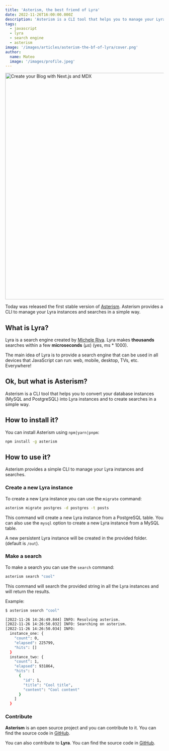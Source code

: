 ```yaml
---
title: 'Asterism, the best friend of Lyra'
date: 2022-11-26T16:00:00.000Z
description: 'Asterism is a CLI tool that helps you to manage your Lyra instances and searches.'
tags:
  - javascript
  - lyra
  - search engine
  - asterism
image: '/images/articles/asterism-the-bf-of-lyra/cover.png'
author:
  name: Mateo
  image: '/images/profile.jpeg'
---
```


<Image
  src="/images/articles/asterism-the-bf-of-lyra/cover.png"
  width="1280"
  height="720"
  layout="responsive"
  alt="Create your Blog with Next.js and MDX"
  href="/blog/asterism-the-bf-of-lyra"
/>

Today was released the first stable version of [Asterism](https://github.com/mateonunez/asterism). Asterism provides a CLI to manage your Lyra instances and searches in a simple way.

## What is Lyra?

Lyra is a search engine created by [Michele Riva](https://twitter.com/MicheleRivaCode). Lyra makes **thousands** searches within a few **microseconds** (_μs_) (yes, ms \* 1000).

The main idea of Lyra is to provide a search engine that can be used in all devices that JavaScript can run: web, mobile, desktop, TVs, etc. Everywhere!

## Ok, but what is Asterism?

Asterism is a CLI tool that helps you to convert your database instances (MySQL and PostgreSQL) into Lyra instances and to create searches in a simple way.

## How to install it?

You can install Asterism using `npm|yarn|pnpm`:

```bash
npm install -g asterism
```

## How to use it?

Asterism provides a simple CLI to manage your Lyra instances and searches.

### Create a new Lyra instance

To create a new Lyra instance you can use the `migrate` command:

```bash
asterism migrate postgres -d postgres -t posts
```

This command will create a new Lyra instance from a PostgreSQL table. You can also use the `mysql` option to create a new Lyra instance from a MySQL table.

A new persistent Lyra instance will be created in the provided folder. (default is `/out`).

### Make a search

To make a search you can use the `search` command:

```bash
asterism search "cool"
```

This command will search the provided string in all the Lyra instances and will return the results.

Example:

```bash
$ asterism search "cool"

[2022-11-26 14:26:49.844] INFO: Resolving asterism.
[2022-11-26 14:26:50.032] INFO: Searching on asterism.
[2022-11-26 14:26:50.034] INFO:
  instance_one: {
    "count": 0,
    "elapsed": 225799,
    "hits": []
  }
  instance_two: {
    "count": 1,
    "elapsed": 931864,
    "hits": [
      {
        "id": 1,
        "title": "Cool title",
        "content": "Cool content"
      }
    ]
  }
```

### Contribute

**Asterism** is an open source project and you can contribute to it. You can find the source code in [GitHub](https://github.com/mateonunez/asterism).

You can also contribute to **Lyra**. You can find the source code in [GitHub](https://github.com/lyrasearch/lyra).

